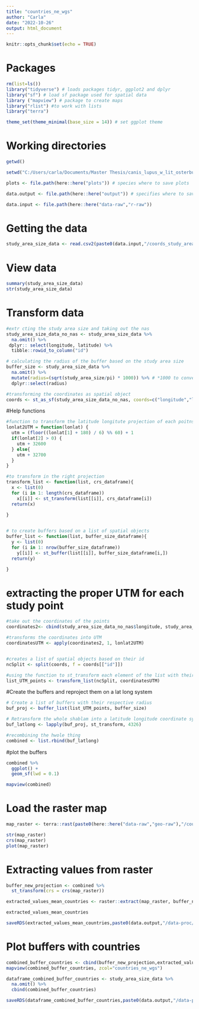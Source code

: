 ```yaml
---
title: "countries_ne_wgs"
author: "Carla"
date: "2022-10-26"
output: html_document
---
```


```r
knitr::opts_chunk$set(echo = TRUE)
```

# Packages 

```r
rm(list=ls())
library("tidyverse") # loads packages tidyr, ggplot2 and dplyr
library("sf") # load sf package used for spatial data
library ("mapview") # package to create maps
library("rlist") #to work with lists
library("terra")

theme_set(theme_minimal(base_size = 14)) # set ggplot theme 
```

# Working directories 
``` r
getwd()

setwd("C:/Users/carla/Documents/Master Thesis/canis_lupus_w_lit_osterburg_c")

plots <- file.path(here::here("plots")) # species where to save plots

data.output <- file.path(here::here("output")) # specifies where to save outputs

data.input <- file.path(here::here("data-raw","r-raw")) 

```

# Getting the data 

``` r
study_area_size_data <- read.csv2(paste0(data.input,"/coords_study_area_14102022.csv"), header=TRUE, sep=";", dec = ".")

``` 

# View data

``` r
summary(study_area_size_data)
str(study_area_size_data)

```

# Transform data

``` r
#extr cting the study area size and taking out the nas 
study_area_size_data_no_nas <- study_area_size_data %>% 
  na.omit() %>%
 dplyr:: select(longitude, latitude) %>%
  tibble::rowid_to_column("id")

# calculating the radius of the buffer based on the study area size
buffer_size <- study_area_size_data %>%
  na.omit() %>%
  mutate(radius=(sqrt(study_area_size/pi) * 1000)) %>% # *1000 to convert to km 
  dplyr::select(radius)

#transforming the coordinates as spatial object
coords <- st_as_sf(study_area_size_data_no_nas, coords=c("longitude","latitude"), crs=4326)

```

#Help functions 
```r
#function to transform the latitude longitute projection of each poitns into the right UTM
lonlat2UTM = function(lonlat) {
  utm = (floor((lonlat[1] + 180) / 6) %% 60) + 1
  if(lonlat[2] > 0) {
    utm + 32600
  } else{
    utm + 32700
  }
}

#to transform in the right projection
transform_list <- function(list, crs_dataframe){ 
  x <- list(0)
  for (i in 1: length(crs_dataframe))
    x[[i]] <- st_transform(list[[i]], crs_dataframe[i])
  return(x)
  
}


# to create buffers based on a list of spatial objects
buffer_list <- function(list, buffer_size_dataframe){
  y <- list(0)
  for (i in 1: nrow(buffer_size_dataframe))
    y[[i]] <- st_buffer(list[[i]], buffer_size_dataframe[i,])
  return(y)

}

```

# extracting the proper UTM for each study point
```r
#take out the coordinates of the points
coordinates2<- cbind(study_area_size_data_no_nas$longitude, study_area_size_data_no_nas$latitude)

#transforms the coordinates into UTM
coordinatesUTM <- apply(coordinates2, 1, lonlat2UTM)


#creates a list of spatial objects based on their id 
ncSplit <- split(coords, f = coords[["id"]])

#using the function to st_transform each element of the list with their corresponding UTM
list_UTM_points <- transform_list(ncSplit, coordinatesUTM)
```

#Create the buffers and reproject them on a lat long system
```r
# Create a list of buffers with their respective radius
buf_proj <- buffer_list(list_UTM_points, buffer_size)

# Retransform the whole shablam into a latitude longitude coordinate system
buf_latlong <- lapply(buf_proj, st_transform, 4326)

#recombining the hwole thing
combined <- list.rbind(buf_latlong)

```

#plot the buffers 
```r

combined %>% 
  ggplot() + 
  geom_sf(lwd = 0.1)

mapview(combined)
```

# Load the raster map

``` r
map_raster <- terra::rast(paste0(here::here("data-raw","geo-raw"),"/countries_ne_wgs.tif"))

str(map_raster)
crs(map_raster)
plot(map_raster)
```                

# Extracting values from raster

``` r
buffer_new_projection <- combined %>%
  st_transform(crs = crs(map_raster))

extracted_values_mean_countries <- raster::extract(map_raster, buffer_new_projection,fun=mean, na.rm=TRUE)

extracted_values_mean_countries

saveRDS(extracted_values_mean_countries,paste0(data.output,"/data-proc/extracted_values_mean_countries",Sys.Date(),".rds"))
```

# Plot buffers with countries

``` r
combined_buffer_countries <- cbind(buffer_new_projection,extracted_values_mean_countries)
mapview(combined_buffer_countries, zcol="countries_ne_wgs")

dataframe_combined_buffer_countries <- study_area_size_data %>%
  na.omit() %>%
  cbind(combined_buffer_countries)

saveRDS(dataframe_combined_buffer_countries,paste0(data.output,"/data-proc/dataframe_combined_buffer_countries",Sys.Date(),".rds"))
```
